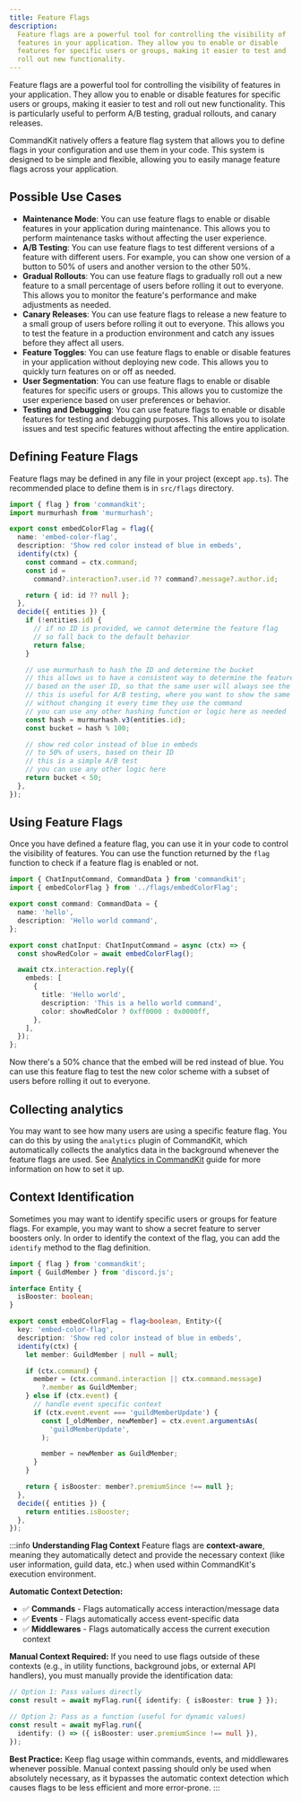```yaml
---
title: Feature Flags
description:
  Feature flags are a powerful tool for controlling the visibility of
  features in your application. They allow you to enable or disable
  features for specific users or groups, making it easier to test and
  roll out new functionality.
---
```


Feature flags are a powerful tool for controlling the visibility of
features in your application. They allow you to enable or disable
features for specific users or groups, making it easier to test and
roll out new functionality. This is particularly useful to perform A/B
testing, gradual rollouts, and canary releases.

CommandKit natively offers a feature flag system that allows you to
define flags in your configuration and use them in your code. This
system is designed to be simple and flexible, allowing you to easily
manage feature flags across your application.

## Possible Use Cases

- **Maintenance Mode**: You can use feature flags to enable or disable
  features in your application during maintenance. This allows you to
  perform maintenance tasks without affecting the user experience.
- **A/B Testing**: You can use feature flags to test different
  versions of a feature with different users. For example, you can
  show one version of a button to 50% of users and another version to
  the other 50%.
- **Gradual Rollouts**: You can use feature flags to gradually roll
  out a new feature to a small percentage of users before rolling it
  out to everyone. This allows you to monitor the feature's
  performance and make adjustments as needed.
- **Canary Releases**: You can use feature flags to release a new
  feature to a small group of users before rolling it out to everyone.
  This allows you to test the feature in a production environment and
  catch any issues before they affect all users.
- **Feature Toggles**: You can use feature flags to enable or disable
  features in your application without deploying new code. This allows
  you to quickly turn features on or off as needed.
- **User Segmentation**: You can use feature flags to enable or
  disable features for specific users or groups. This allows you to
  customize the user experience based on user preferences or behavior.
- **Testing and Debugging**: You can use feature flags to enable or
  disable features for testing and debugging purposes. This allows you
  to isolate issues and test specific features without affecting the
  entire application.

## Defining Feature Flags

Feature flags may be defined in any file in your project (except
`app.ts`). The recommended place to define them is in `src/flags`
directory.

```ts title="src/flags/embedColorFlag.ts"
import { flag } from 'commandkit';
import murmurhash from 'murmurhash';

export const embedColorFlag = flag({
  name: 'embed-color-flag',
  description: 'Show red color instead of blue in embeds',
  identify(ctx) {
    const command = ctx.command;
    const id =
      command?.interaction?.user.id ?? command?.message?.author.id;

    return { id: id ?? null };
  },
  decide({ entities }) {
    if (!entities.id) {
      // if no ID is provided, we cannot determine the feature flag
      // so fall back to the default behavior
      return false;
    }

    // use murmurhash to hash the ID and determine the bucket
    // this allows us to have a consistent way to determine the feature flag
    // based on the user ID, so that the same user will always see the same feature flag
    // this is useful for A/B testing, where you want to show the same feature to the same user
    // without changing it every time they use the command
    // you can use any other hashing function or logic here as needed
    const hash = murmurhash.v3(entities.id);
    const bucket = hash % 100;

    // show red color instead of blue in embeds
    // to 50% of users, based on their ID
    // this is a simple A/B test
    // you can use any other logic here
    return bucket < 50;
  },
});
```

## Using Feature Flags

Once you have defined a feature flag, you can use it in your code to
control the visibility of features. You can use the function returned
by the `flag` function to check if a feature flag is enabled or not.

```ts title="src/commands/hello.ts"
import { ChatInputCommand, CommandData } from 'commandkit';
import { embedColorFlag } from '../flags/embedColorFlag';

export const command: CommandData = {
  name: 'hello',
  description: 'Hello world command',
};

export const chatInput: ChatInputCommand = async (ctx) => {
  const showRedColor = await embedColorFlag();

  await ctx.interaction.reply({
    embeds: [
      {
        title: 'Hello world',
        description: 'This is a hello world command',
        color: showRedColor ? 0xff0000 : 0x0000ff,
      },
    ],
  });
};
```

Now there's a 50% chance that the embed will be red instead of blue.
You can use this feature flag to test the new color scheme with a
subset of users before rolling it out to everyone.

## Collecting analytics

You may want to see how many users are using a specific feature flag.
You can do this by using the `analytics` plugin of CommandKit, which
automatically collects the analytics data in the background whenever
the feature flags are used. See
[Analytics in CommandKit](../10-analytics/01-analytics-in-commandkit.mdx)
guide for more information on how to set it up.

## Context Identification

Sometimes you may want to identify specific users or groups for
feature flags. For example, you may want to show a secret feature to
server boosters only. In order to identify the context of the flag,
you can add the `identify` method to the flag definition.

```ts title="src/flags/embedColorFlag.ts"
import { flag } from 'commandkit';
import { GuildMember } from 'discord.js';

interface Entity {
  isBooster: boolean;
}

export const embedColorFlag = flag<boolean, Entity>({
  key: 'embed-color-flag',
  description: 'Show red color instead of blue in embeds',
  identify(ctx) {
    let member: GuildMember | null = null;

    if (ctx.command) {
      member = (ctx.command.interaction || ctx.command.message)
        ?.member as GuildMember;
    } else if (ctx.event) {
      // handle event specific context
      if (ctx.event.event === 'guildMemberUpdate') {
        const [_oldMember, newMember] = ctx.event.argumentsAs(
          'guildMemberUpdate',
        );

        member = newMember as GuildMember;
      }
    }

    return { isBooster: member?.premiumSince !== null };
  },
  decide({ entities }) {
    return entities.isBooster;
  },
});
```

:::info **Understanding Flag Context** Feature flags are
**context-aware**, meaning they automatically detect and provide the
necessary context (like user information, guild data, etc.) when used
within CommandKit's execution environment.

**Automatic Context Detection:**

- ✅ **Commands** - Flags automatically access interaction/message
  data
- ✅ **Events** - Flags automatically access event-specific data
- ✅ **Middlewares** - Flags automatically access the current
  execution context

**Manual Context Required:** If you need to use flags outside of these
contexts (e.g., in utility functions, background jobs, or external API
handlers), you must manually provide the identification data:

```ts
// Option 1: Pass values directly
const result = await myFlag.run({ identify: { isBooster: true } });

// Option 2: Pass as a function (useful for dynamic values)
const result = await myFlag.run({
  identify: () => ({ isBooster: user.premiumSince !== null }),
});
```

**Best Practice:** Keep flag usage within commands, events, and
middlewares whenever possible. Manual context passing should only be
used when absolutely necessary, as it bypasses the automatic context
detection which causes flags to be less efficient and more
error-prone. :::
